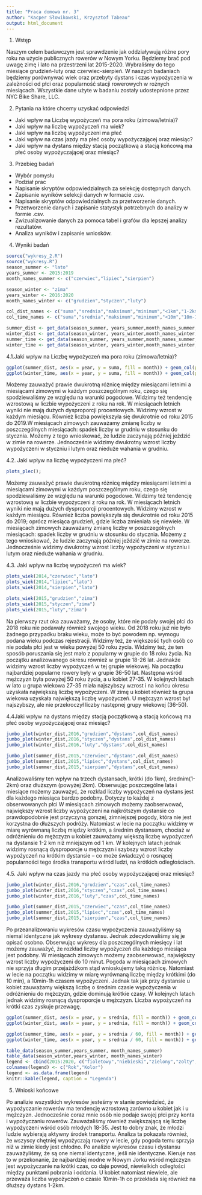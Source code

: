 ---
title: "Praca domowa nr. 3"
author: "Kacper Słowikowski, Krzysztof Tabeau"
output: html_document
---

1. Wstęp

Naszym celem badawczym jest sprawdzenie jak oddziaływują różne pory roku na użycie publicznych rowerów w Nowym Yorku. 
Będziemy brać pod uwagę zimę i lato na przestrzeni lat 2015-2020. Wybraliśmy do tego miesiące grudzień-luty oraz  czerwiec-sierpień.
W naszych badaniach będziemy porównywać wiek oraz przebyty dystans i czas wypożyczenia w zależności od płci oraz popularność stacji rowerowych w rożnych miesiącach.
Wszystkie dane użyte w badaniu zostały udostepnione przez NYC Bike Share, LLC.

2. Pytania na które chcemy uzyskać odpowiedzi

*	Jaki wpływ na Liczbę wypożyczeń ma pora roku (zimowa/letnia)?
*	Jaki wpływ na liczbę wypożyczeń ma wiek?
*	Jaki wpływ na liczbę wypożyczeni ma płeć
*	Jaki wpływ na czas jazdy ma płeć osoby wypożyczającej oraz miesiąc?
*	Jaki wpływ na dystans między stacją początkową a stacją końcową ma płeć osoby wypożyczającej oraz miesiąc?

3. Przebieg badań

* Wybór pomysłu
* Podział prac
* Napisanie skryptów odpowiedzialnych za selekcję dostępnych danych.
* Zapisanie wyników selekcji danych w formacie .csv.
* Napisanie skryptów odpowiedzialnych za przetworzenie danych.
* Przetworzenie danych i zapisanie statystyk potrzebnych do analizy w formie .csv.
* Zwizualizowanie danych za pomoca tabel i grafów dla lepszej analizy rezultatów.
* Analiza wyników i zapisanie wniosków.

4. Wyniki badań

```{r intro, message=FALSE, warning=FALSE, echo=FALSE}
source("wykresy_2.R")
source("wykresy.R")
season_summer <- "lato"
years_summer <- 2015:2019
month_names_summer <- c("czerwiec","lipiec","sierpien")

season_winter <- "zima"
years_winter <- 2016:2020
month_names_winter <- c("grudzien","styczen","luty")

col_dist_names <- c("suma","srednia","maksimum","minimum","<1km","1-2km","2km<","10km<")
col_time_names <- c("suma","srednia","maksimum","minimum","<10m","10m-1h","1h<","24h<")
```


```{r intro2, message=FALSE, warning=FALSE, echo=FALSE}
summer_dist <- get_data(season_summer, years_summer,month_names_summer,"dystans")
winter_dist <- get_data(season_winter, years_winter,month_names_winter,"dystans")
summer_time <- get_data(season_summer, years_summer,month_names_summer,"czas")
winter_time <- get_data(season_winter, years_winter,month_names_winter,"czas")
```

4.1.Jaki wpływ na Liczbę wypożyczeń ma pora roku (zimowa/letnia)?

```{r general_plots, message=FALSE, warning=FALSE, echo=FALSE}
ggplot(summer_dist, aes(x = year, y = suma, fill = month)) + geom_col(position = "dodge") + ggtitle("Liczba wypożyczeń w lecie") + ylim(0,2500000)
ggplot(winter_time, aes(x = year, y = suma, fill = month)) + geom_col(position = "dodge") + ggtitle("Liczba wypożyczeń w zimie") + ylim(0,2500000)
```

Możemy zauważyć prawie dwukrotną różnicę między miesiącami letnimi a miesiącami zimowymi w każdym poszczególnym roku, czego się spodziewaliśmy ze względu na warunki pogodowe. Widzimy też tendencję wzrostową w liczbie wypożyczeni z roku na rok. W miesiącach letnich wyniki nie mają dużych dysproporcji procentowych. Widzimy wzrost  w każdym miesiącu. Również liczba powiększyła się dwukrotnie od roku 2015 do 2019.W miesiącach zimowych zauważamy zmianę liczby w poszczególnych miesiącach: spadek liczby w grudniu w stosunku do stycznia. Możemy z tego wnioskować, że ludzie zaczynają później jeździć w zimie na rowerze. Jednocześnie widzimy dwukrotny wzrost liczby wypożyczeni w styczniu i lutym oraz nieduże wahania w grudniu.

4.2. Jaki wpływ na liczbę wypożyczeni ma płeć?

```{r plots_plec, message=FALSE, warning=FALSE, echo=FALSE}
plots_plec();
```

Możemy zauważyć prawie dwukrotną różnicę między miesiącami letnimi a miesiącami zimowymi w każdym poszczególnym roku, czego się spodziewaliśmy ze względu na warunki pogodowe. Widzimy też tendencję wzrostową w liczbie wypożyczeni z roku na rok. W miesiącach letnich wyniki nie mają dużych dysproporcji procentowych. Widzimy wzrost  w każdym miesiącu. Również liczba powiększyła się dwukrotnie od roku 2015 do 2019; oprócz miesiąca grudzień, gdzie liczba zmieniała się niewiele. W miesiącach zimowych zauważamy zmianę liczby w poszczególnych miesiącach: spadek liczby w grudniu w stosunku do stycznia. Możemy z tego wnioskować, że ludzie zaczynają później jeździć w zimie na rowerze. Jednocześnie widzimy dwukrotny wzrost liczby wypożyczeni w styczniu i lutym oraz nieduże wahania w grudniu.

4.3. Jaki wpływ na liczbę wypożyczeń ma wiek?

```{r plots_wiek, message=FALSE, warning=FALSE, echo=FALSE}
plots_wiek(2014,"czerwiec","lato")
plots_wiek(2014,"lipiec","lato")
plots_wiek(2014,"sierpien","lato")

plots_wiek(2015,"grudzien","zima")
plots_wiek(2015,"styczen","zima")
plots_wiek(2015,"luty","zima")
```

Na pierwszy rzut oka zauważamy, że osoby, które nie podały swojej płci do 2018 roku nie podawały również swojego wieku. Od 2018 roku już nie było żadnego przypadku braku wieku, może to być powodem np. wymogu podana wieku podczas rejestracji. Widzimy też, że większość tych osób co nie podała płci jest w wieku powyżej 50 roku życia.
Widzimy też, że ten sposób poruszania się jest mało z popularny w grupie do 18 roku życia. Na początku analizowanego okresu również w grupie 18-26 lat. Jednakże widzimy wzrost liczby wypożyczeń w tej grupie wiekowej.
Na początku najbardziej popularne rowery były w grupie 36-50 lat. Następna wśród mężczyzn była powyżej 50 roku życia, a u kobiet 27-35. W kolejnych latach w lato u grupa wiekowa 27-35  miała najszybszy wzrost i na końcu okresu uzyskała największą liczbę wypożyczeni. W zimę u kobiet również ta grupa wiekowa uzyskała największą liczbę wypożyczeń. U mężczyzn wzrost był najszybszy, ale nie przekroczył liczby następnej grupy wiekowej (36-50).


4.4Jaki wpływ na dystans między stacją początkową a stacją końcową ma płeć osoby wypożyczającej oraz miesiąc?

```{r jumbo_plots1, message=FALSE, warning=FALSE, echo=FALSE}
jumbo_plot(winter_dist,2016,"grudzien","dystans",col_dist_names)
jumbo_plot(winter_dist,2016,"styczen","dystans",col_dist_names)
jumbo_plot(winter_dist,2016,"luty","dystans",col_dist_names)

jumbo_plot(summer_dist,2015,"czerwiec","dystans",col_dist_names)
jumbo_plot(summer_dist,2015,"lipiec","dystans",col_dist_names)
jumbo_plot(summer_dist,2015,"sierpien","dystans",col_dist_names)
```

Analizowaliśmy ten wpływ na trzech dystansach, krótki (do 1km), średnim(1-2km) oraz dłuższym (powyżej 2km). Obserwując poszczególne lata i miesiące możemy zauważyć, że rozkład liczby wypożyczeń na dystans jest dla każdego miesiąca bardzo podobny. Dotyczy to każdej z obserwowanych płci
W miesiącach zimowych możemy zaobserwować, największy wzrost liczby wypożyczeni na najkrótszym dystansie co prawdopodobnie jest przyczyną gorszej, zimniejszej pogody, która nie jest korzystna do dłuższych podróży. 
Natomiast w lecie na początku widzimy  w miarę wyrównaną liczbę między krótkim, a średnim dystansem, chociaż w odróżnieniu do mężczyzn u kobiet zauważamy większą liczbę wypożyczeń na dystansie 1-2 km niż mniejszym od 1 km. W kolejnych latach jednak widzimy rosnącą dysproporcje u mężczyzn i szybszy wzrost liczby wypożyczeń na krótkim dystansie – co może świadczyć o rosnącej popularności tego środka transportu wśród ludzi, na krótkich odległościach.

4.5. Jaki wpływ na czas jazdy ma płeć osoby wypożyczającej oraz miesiąc?

```{r jumbo_plots2, message=FALSE, warning=FALSE, echo=FALSE}
jumbo_plot(winter_dist,2016,"grudzien","czas",col_time_names)
jumbo_plot(winter_dist,2016,"styczen","czas",col_time_names)
jumbo_plot(winter_dist,2016,"luty","czas",col_time_names)

jumbo_plot(summer_dist,2015,"czerwiec","czas",col_time_names)
jumbo_plot(summer_dist,2015,"lipiec","czas",col_time_names)
jumbo_plot(summer_dist,2015,"sierpien","czas",col_time_names)
```

Po przeanalizowaniu wykresów czasu wypożyczenia zauważyliśmy są niemal identyczne jak wykresy dystansu. Jednak zdecydowaliśmy się je opisać osobno.
Obserwując wykresy dla poszczególnych miesięcy i lat możemy zauważyć, że rozkład liczby wypożyczeń dla każdego miesiąca jest podobny.
W miesiącach zimowych możemy zaobserwować, największy wzrost liczby wypożyczeni do 10 minut. Pogoda w miesiącach  zimowych nie sprzyja długim przejażdżkom stąd wnioskujemy taką różnicę.
Natomiast w lecie na początku widzimy  w miarę wyrównaną liczbę między krótkimi (do 10 min), a 10min-1h czasem wypożyczeni. Jednak tak jak przy dystansie u kobiet zauważamy większą liczbę o średnim czasie wypożyczenia w odróżnieniu do mężczyzn, gdzie dominują krótkie czasy. W kolejnych latach jednak widzimy rosnącą dysproporcje u mężczyzn. Liczba wypożyczeń na krótki czas zyskuje przewagę. 

```{r mean_dist, message=FALSE, warning=FALSE, echo=FALSE}
ggplot(summer_dist, aes(x = year, y = srednia, fill = month)) + geom_col(position = "dodge") + ggtitle("Sredni dystans w lecie") + xlab("rok") + ylab("srednia [km]")
ggplot(winter_dist, aes(x = year, y = srednia, fill = month)) + geom_col(position = "dodge") + ggtitle("Srednia dystans w zimie") + xlab("rok") + ylab("srednia [km]")
```

```{r mean_time, message=FALSE, warning=FALSE, echo=FALSE}
ggplot(summer_time, aes(x = year, y = srednia / 60, fill = month)) + geom_col(position = "dodge") + ggtitle("Sredni czas wypozyczenia w lecie") + xlab("rok")  + ylab("srednia [min]")
ggplot(winter_time, aes(x = year, y = srednia / 60, fill = month)) + geom_col(position = "dodge") + ggtitle("Sredni czas wypozyczenia w zimie [min]") + xlab("rok") + ylab("srednia [min]")
```

```{r stations, message=FALSE, warning=FALSE, echo=FALSE}
table_data(season_summer,years_summer, month_names_summer)
table_data(season_winter,years_winter, month_names_winter)
legend <- cbind(2015:2020, c("fioletowy","niebieski","zielony","zolty","pomarańczowy","czerwony"))
colnames(legend) <- c("Rok","Kolor")
legend <- as.data.frame(legend)
knitr::kable(legend, caption = "Legenda")
```


5. Wnioski końcowe

Po analizie wszystkich wykresów jesteśmy w stanie powiedzieć, że wypożyczanie rowerów ma tendencję wzrostową zarówno u kobiet jak i u mężczyzn. Jednocześnie coraz mnie osób nie podaje swojej płci przy konta i wypożyczaniu rowerów.
Zauważaliśmy również zwiększającą się liczbę wypożyczeni wśród osób młodych 18-35. Jest to dobry znak, że młodzi ludzie wybierają aktywny środek transportu.
Analiza ta pokazała również, że wszyscy chętniej wypożyczają rowery w lecie, gdy pogoda temu sprzyja niż w zimie kiedy jest chłodno.
Po analizie wykresów czasu i dystansu zauważyliśmy, że są one niemal identyczne, jeśli nie identyczne. Kieruje nas to w przekonanie, że najbardziej modne w Nowym Jorku wśród mężczyzn jest wypożyczanie na krótki czas, co daje powód, niewielkich odległości między punktami pobrania i oddania. U kobiet natomiast niewiele, ale przeważa liczba wypożyczeń o czasie 10min-1h co przekłada się również na dłuższy dystans 1-2km.

